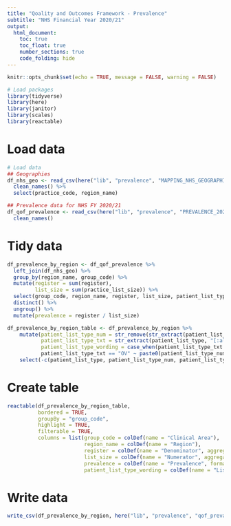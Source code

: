 ```yaml
---
title: "Qoality and Outcomes Framework - Prevalence"
subtitle: "NHS Financial Year 2020/21"
output:
  html_document:
    toc: true
    toc_float: true
    number_sections: true
    code_folding: hide
---
```


```r
knitr::opts_chunk$set(echo = TRUE, message = FALSE, warning = FALSE)

```
```r

# Load packages
library(tidyverse)
library(here)
library(janitor)
library(scales)
library(reactable)
```

# Load data
```r
# Load data
## Geographies
df_nhs_geo <- read_csv(here("lib", "prevalence", "MAPPING_NHS_GEOGRAPHIES_2021.csv")) %>% 
  clean_names() %>% 
  select(practice_code, region_name)

## Prevalence data for NHS FY 2020/21
df_qof_prevalence <- read_csv(here("lib", "prevalence", "PREVALENCE_2021_v2.csv")) %>% 
  clean_names()
```

# Tidy data

```r

df_prevalence_by_region <- df_qof_prevalence %>% 
  left_join(df_nhs_geo) %>% 
  group_by(region_name, group_code) %>% 
  mutate(register = sum(register),
         list_size = sum(practice_list_size)) %>% 
  select(group_code, region_name, register, list_size, patient_list_type) %>% 
  distinct() %>% 
  ungroup() %>% 
  mutate(prevalence = register / list_size)

df_prevalence_by_region_table <- df_prevalence_by_region %>% 
    mutate(patient_list_type_num = str_remove(str_extract(patient_list_type, "\\d+"), "^0+"),
           patient_list_type_txt = str_extract(patient_list_type, "[:alpha:]+"),
           patient_list_type_wording = case_when(patient_list_type_txt == "TOTAL" ~ "Total population",
           patient_list_type_txt == "OV" ~ paste0(patient_list_type_num, " years or over"))) %>% 
    select(-c(patient_list_type, patient_list_type_num, patient_list_type_txt))

```

# Create table
```r

reactable(df_prevalence_by_region_table,
          bordered = TRUE,
          groupBy = "group_code",
          highlight = TRUE,
          filterable = TRUE,
          columns = list(group_code = colDef(name = "Clinical Area"),
                         region_name = colDef(name = "Region"),
                         register = colDef(name = "Denominator", aggregate = "sum"),
                         list_size = colDef(name = "Numerator", aggregate = "sum"),
                         prevalence = colDef(name = "Prevalence", format = colFormat(percent = T, digits = 2), aggregate = "mean"),
                         patient_list_type_wording = colDef(name = "List size type", aggregate = "unique")))

```

# Write data

```r
write_csv(df_prevalence_by_region, here("lib", "prevalence", "qof_prevalence_region_fy20to21.csv"))
```
